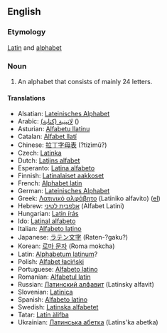 ==English==
=== Etymology ===
[[Latin]] and [[alphabet]]

=== Noun ===
#An alphabet that consists of mainly 24 letters.

==== Translations ====
*Alsatian: [[Lateinisches Alphabet]]
*Arabic: [[لاتينية (كتابة)]] ()
*Asturian: [[Alfabetu llatinu]]
*Catalan: [[Alfabet llatí]]
*Chinese: [[拉丁字母表]] (?tizìmǔ?)
*Czech: [[Latinka]]
*Dutch: [[Latijns alfabet]]
*Esperanto: [[Latina alfabeto]]
*Finnish: [[Latinalaiset aakkoset]]
*French: [[Alphabet latin]]
*German: [[Lateinisches Alphabet]]
*Greek: [[Λατινικό αλφάβητο]] (Latiniko alfavito) ([[:el:Λατινικό αλφάβητο|el]])
*Hebrew: [[אלפבית לטיני]] (Alfabet Latini)
*Hungarian: [[Latin írás]]
*Ido: [[Latinal alfabeto]]
*Italian: [[Alfabeto latino]]
*Japanese: [[ラテン文字]] (Raten-?gaku?)
*Korean: [[로마 문자]] (Roma mokcha)
*Latin: [[Alphabetum latinum]]?
*Polish: [[Alfabet łaciński]]
*Portuguese: [[Alfabeto latino]]
*Romanian: [[Alfabetul latin]]
*Russian: [[Латинский алфавит]] (Latinsky alfavit)
*Slovenian: [[Latinica]]
*Spanish: [[Alfabeto latino]]
*Swedish: [[Latinska alfabetet]]
*Tatar: [[Latín älifba]]
*Ukrainian: [[Латинська абетка]] (Latins'ka abetka)

{{Wikipedia}}